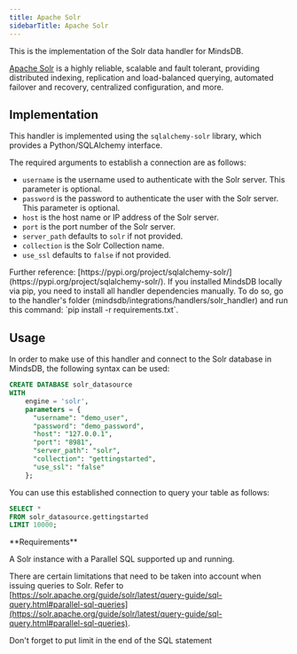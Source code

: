 ```yaml
---
title: Apache Solr
sidebarTitle: Apache Solr
---
```


This is the implementation of the Solr data handler for MindsDB.

[Apache Solr](https://solr.apache.org/) is a highly reliable, scalable and fault tolerant, providing distributed indexing, replication and load-balanced querying, automated failover and recovery, centralized configuration, and more.

## Implementation

This handler is implemented using the `sqlalchemy-solr` library, which provides a Python/SQLAlchemy interface.

The required arguments to establish a connection are as follows:

* `username` is the username used to authenticate with the Solr server. This parameter is optional.
* `password` is the password to authenticate the user with the Solr server. This parameter is optional.
* `host` is the host name or IP address of the Solr server.
* `port` is the port number of the Solr server.
* `server_path` defaults to `solr` if not provided.
* `collection` is the Solr Collection name.
* `use_ssl` defaults to `false` if not provided.

<Tip>
Further reference: [https://pypi.org/project/sqlalchemy-solr/](https://pypi.org/project/sqlalchemy-solr/).
</Tip>

<Tip>
If you installed MindsDB locally via pip, you need to install all handler dependencies manually. To do so, go to the handler's folder (mindsdb/integrations/handlers/solr_handler) and run this command: `pip install -r requirements.txt`. 
</Tip>

## Usage

In order to make use of this handler and connect to the Solr database in MindsDB, the following syntax can be used:

```sql
CREATE DATABASE solr_datasource
WITH
    engine = 'solr',
    parameters = {
      "username": "demo_user",
      "password": "demo_password",
      "host": "127.0.0.1",
      "port": "8981",
      "server_path": "solr",
      "collection": "gettingstarted",
      "use_ssl": "false"
    };
```

You can use this established connection to query your table as follows:

```sql
SELECT *
FROM solr_datasource.gettingstarted
LIMIT 10000;
```

<Info>
**Requirements**

A Solr instance with a Parallel SQL supported up and running.

There are certain limitations that need to be taken into account when issuing queries to Solr. Refer to [https://solr.apache.org/guide/solr/latest/query-guide/sql-query.html#parallel-sql-queries](https://solr.apache.org/guide/solr/latest/query-guide/sql-query.html#parallel-sql-queries).
</Info>

<Tip>
Don't forget to put limit in the end of the SQL statement
</Tip>
